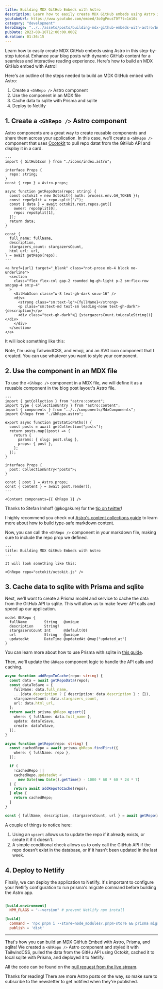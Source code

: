 ```yaml
---
title: Building MDX GitHub Embeds with Astro
description: Learn how to easily create MDX GitHub embeds using Astro in this step-by-step tutorial.
youtubeUrl: https://www.youtube.com/embed/3o0gPmusT0Y?t=1m10s
category: "development"
heroImage: "../../assets/posts/building-mdx-github-embeds-with-astro/building-mdx-github-embeds-with-astro-thumbnail.jpeg"
pubDate: 2023-08-10T12:00:00.000Z
duration: 01:36:15
---
```


Learn how to easily create MDX GitHub embeds using Astro in this step-by-step tutorial. Enhance your blog posts with dynamic GitHub content for a seamless and interactive reading experience. Here's how to build an MDX GitHub embed with Astro!

Here's an outline of the steps needed to build an MDX GitHub embed with Astro:

1. Create a `<GhRepo />` Astro component
2. Use the component in an MDX file
3. Cache data to sqlite with Prisma and sqlite
4. Deploy to Netlify

## 1. Create a `<GhRepo />` Astro component

Astro components are a great way to create reusable components and share them across your application. In this case, we'll create a `<GhRepo />` component that uses [Ocotokit](https://github.com/octokit/octokit.js) to pull repo datat from the GitHub API and display it in a card.

```astro title="GhRepo.astro"
---
import { GitHubIcon } from "./icons/index.astro";

interface Props {
  repo: string;
}
const { repo } = Astro.props;

async function getRepoData(repo: string) {
  const octokit = new Octokit({ auth: process.env.GH_TOKEN });
  const repoSplit = repo.split("/");
  const { data } = await octokit.rest.repos.get({
    owner: repoSplit[0],
    repo: repoSplit[1],
  });
  return data;
}

const {
  full_name: fullName,
  description,
  stargazers_count: stargazersCount,
  html_url: url,
} = await getRepo(repo);
---

<a href={url} target="_blank" class="not-prose mb-4 block no-underline">
  <section
    class="flex flex-col gap-2 rounded bg-gh-light p-2 sm:flex-row sm:gap-4 sm:p-4"
  >
    <GitHubIcon class="w-8 text-gh-dark sm:w-16" />
    <div>
      <strong class="sm:text-lg">{fullName}</strong>
      <p class="sm:text-md text-sm leading-none text-gh-dark">{description}</p>
      <div class="text-gh-dark">🔭 {stargazersCount.toLocaleString()}</div>
    </div>
  </section>
</a>
```

It will look something like this:

<GhRepo repo="octokit/octokit.js" />

Note, I'm using TailwindCSS, and emoji, and an SVG icon component that I created. You can use whatever you want to style your component.

## 2. Use the component in an MDX file

To use the `<GhRepo />` component in a MDX file, we will define it as a reusable component in the blog post layout's Astro file.

```astro title="PostLayout.astro"
---
import { getCollection } from "astro:content";
import type { CollectionEntry } from "astro:content";
import { components } from "../../components/MdxComponents";
import GhRepo from "./GhRepo.astro";

export async function getStaticPaths() {
  const posts = await getCollection("posts");
  return posts.map((post) => {
    return {
      params: { slug: post.slug },
      props: { post },
    };
  });
}

interface Props {
  post: CollectionEntry<"posts">;
}

const { post } = Astro.props;
const { Content } = await post.render();
---

<Content components={{ GhRepo }} />
```

Thanks to Stefan Imhoff (@kogakure) for the [tip on twitter](https://twitter.com/kogakure/status/1689527906098114560)!

I highly recommend you check out [Astro's content collections guide](https://docs.astro.build/en/guides/content-collections/) to learn more about how to build type-safe markdown content.

Now, you can call the `<GhRepo />` component in your markdown file, making sure to include the repo prop we defined.

```mdx title="building-mdx-github-embeds-with-astro.mdx"
---
title: Building MDX GitHub Embeds with Astro
---

It will look something like this:

<GhRepo repo="octokit/octokit.js" />
```

## 3. Cache data to sqlite with Prisma and sqlite

Next, we'll want to create a Prisma model and service to cache the data from the GitHub API to sqlite. This will allow us to make fewer API calls and speed up our application.

```prisma title="schema.prisma"
model GhRepo {
  fullName        String   @unique
  description     String?
  stargazersCount Int      @default(0)
  url             String   @unique
  updatedAt       DateTime @updatedAt @map("updated_at")
}
```

You can learn more about how to use Prisma with sqlite in [this guide](https://www.prisma.io/docs/concepts/database-connectors/sqlite).

Then, we'll update the `GhRepo` component logic to handle the API calls and caching.

```ts title="GhRepo.astro"
async function addRepoToCache(repo: string) {
  const data = await getRepoData(repo);
  const dataToSave = {
    fullName: data.full_name,
    ...(data.description ? { description: data.description } : {}),
    stargazersCount: data.stargazers_count,
    url: data.html_url,
  };
  return await prisma.ghRepo.upsert({
    where: { fullName: data.full_name },
    update: dataToSave,
    create: dataToSave,
  });
}

async function getRepo(repo: string) {
  const cachedRepo = await prisma.ghRepo.findFirst({
    where: { fullName: repo },
  });

  if (
    !cachedRepo ||
    cachedRepo.updatedAt <
      new Date(new Date().getTime() - 1000 * 60 * 60 * 24 * 7)
  ) {
    return await addRepoToCache(repo);
  } else {
    return cachedRepo;
  }
}

const { fullName, description, stargazersCount, url } = await getRepo(repo);
```

A couple of things to notice here:

1. Using an `upsert` allows us to update the repo if it already exists, or create it if it doesn't.
2. A simple conditional check allows us to only call the GitHub API if the repo doesn't exist in the database, or if it hasn't been updated in the last week.

## 4. Deploy to Netlify

Finally, we can deploy the application to Netlify. It's important to configure your Netlify configuration to run prisma's migrate command before building the Astro app.

```toml title="netlify.toml"

[build.environment]
  NPM_FLAGS = "--version" # prevent Netlify npm install

[build]
  command = 'npx pnpm i --store=node_modules/.pnpm-store && prisma migrate dev && npm run build'
  publish = 'dist'
```

---

That's how you can build an MDX GitHub Embed with Astro, Prisma, and sqlite! We created a `<GhRepo />` Astro component and styled it with TailwindCSS, pulled the data from the GitHu API using Octokit, cached it to local sqlite with Prisma, and deployed it to Netlify.

All the code can be found on the [pull request from the live stream](https://github.com/joshmedeski/joshmedeski.com/pull/19).

Thanks for reading! There are more Astro posts on the way, so make sure to subscribe to the newsletter to get notified when they're published.
